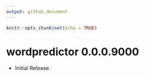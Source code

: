 ```yaml
---
output: github_document
---
```


```r
knitr::opts_chunk$set(echo = TRUE)
```

# wordpredictor 0.0.0.9000
* Initial Release.
